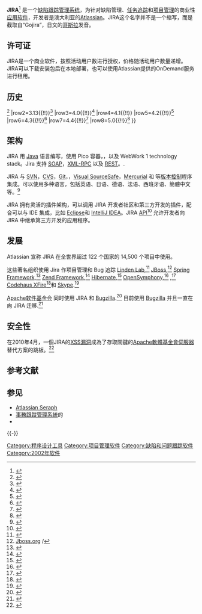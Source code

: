 {{expand|time=2016-01-11T07:45:47+00:00}}
{{noteTA|G1=IT}}
{{Infobox Software
| name                   = JIRA
| logo                   = Jira Software@2x-blue.png
| logo_size              = 250px
| logo caption           = JIRA logo
| screenshot             = 
| developer              = [[Atlassian|Atlassian, Inc.]]
| released               = {{Start date and age|2002}}
| latest release version = 7.6.3
| latest release date    = {{release date and age|2018|01|09}}<ref>{{cite web |url=https://confluence.atlassian.com/jirasoftware/issues-resolved-in-7-6-3-942865364.html |title=Issues resolved in 7.6.3 |website=Atlassian.com official website |accessdate=2018-02-04 |archive-date=2020-11-23 |archive-url=https://web.archive.org/web/20201123171101/https://confluence.atlassian.com/jirasoftware/issues-resolved-in-7-6-3-942865364.html |dead-url=no }}</ref>
| latest preview version =
| latest preview date    =
| programming language   = [[Java|Java]]
| operating system       = [[跨平台|跨平台]]
| genre                  = [[缺陷跟踪管理系統|缺陷跟踪管理系統]]

| license                = [[专有软件|专有软件]]，为官方非营利组织、慈善机构和开源项目免费，但不包含政府机构、学术或宗教组织<ref>{{cite web |author=Atlassian |url=http://www.atlassian.com/software/views/open-source-license-request |title=ATLASSIAN – Open Source Project License Request |publisher=Atlassian.com |accessdate=9 November 2012 |archive-date=2021-02-01 |archive-url=https://web.archive.org/web/20210201231325/https://www.atlassian.com/software/views/open-source-license-request |dead-url=no }}</ref><ref>{{cite web |author=Atlassian |url=http://www.atlassian.com/software/views/community-license-request |title=ATLASSIAN – Community License Request |publisher=Atlassian.com |accessdate=9 November 2012 |archive-date=2021-02-03 |archive-url=https://web.archive.org/web/20210203084942/https://www.atlassian.com/software/views/community-license-request |dead-url=no }}</ref>
| website                = {{Official|http://atlassian.com/software/jira}}
}}

'''JIRA'''<ref>{{cite web
|title=How is JIRA pronounced?
|url=http://confluence.atlassian.com/pages/viewpage.action?pageId=192547
|accessdate=March 17, 2010
|archive-date=2015-07-08
|archive-url=https://web.archive.org/web/20150708210520/https://confluence.atlassian.com/pages/viewpage.action?pageId=192547
|dead-url=no
}}</ref>
是一个[[缺陷跟踪管理系统|缺陷跟踪管理系统]]，为针对缺陷管理、[[事务跟踪管理系统|任务追踪]]和[[项目管理|项目管理]]的商业性[[应用软件|应用软件]]，开发者是澳大利亚的[[Atlassian|Atlassian]]。JIRA这个名字并不是一个缩写，而是截取自“Gojira”，日文的[[哥斯拉|哥斯拉]]发音。

==许可证==
JIRA是一个商业软件，按照活动用户数进行授权，价格随活动用户数量递增。JIRA可以下载安装包后在本地部署，也可以使用Atlassian提供的OnDemand服务进行租用。

==历史==
{{Table
|type=class="wikitable sortable"
|hdrs=版本號!!發行日期
|row1=3.0{{!!}}{{dts|format=dmy|2004|08|24}}<ref>{{cite web|url=http://confluence.atlassian.com/pages/viewpage.action?pageId=7256 |title=JIRA 3 Release Notes|publisher=Confluence.atlassian.com |date=2004-08-24 |accessdate=2011-09-15}}</ref>
|row2=3.13{{!!}}{{dts|format=dmy|2008|09|09}}<ref>{{cite web|url=http://confluence.atlassian.com/display/JIRA/JIRA+3.13+Release+Notes|title=JIRA 3.13 Release Notes|publisher=Confluence.atlassian.com|date=2004-08-24|accessdate=2011-09-22|archive-date=2015-05-30|archive-url=https://web.archive.org/web/20150530223116/https://confluence.atlassian.com/display/JIRA/JIRA+3.13+Release+Notes|dead-url=no}}</ref>
|row3=4.0{{!!}}{{dts|format=dmy|2009|10|06}}<ref>{{cite web |url=http://confluence.atlassian.com/display/JIRA/JIRA+4.0+Release+Notes |title=JIRA 4.0 Release Notes |publisher=Confluence.atlassian.com |date= |accessdate=2011-09-15 |archive-date=2015-05-30 |archive-url=https://web.archive.org/web/20150530092531/https://confluence.atlassian.com/display/JIRA/JIRA+4.0+Release+Notes |dead-url=no }}</ref>
|row4=4.1{{!!}}{{dts|format=dmy|2010|04|07}}
|row5=4.2{{!!}}{{dts|format=dmy|2010|10|21}}<ref>{{cite web |url=http://confluence.atlassian.com/display/JIRA/JIRA+4.2+Release+Notes |title=JIRA 4.2 Release Notes |publisher=Confluence.atlassian.com |date= |accessdate=2011-09-15 |archive-date=2015-06-04 |archive-url=https://web.archive.org/web/20150604063714/https://confluence.atlassian.com/display/JIRA/JIRA+4.2+Release+Notes |dead-url=no }}</ref>
|row6=4.3{{!!}}{{dts|format=dmy|2011|03|16}}<ref>{{cite web |url=http://confluence.atlassian.com/display/JIRA/JIRA+4.3+Release+Notes |title=JIRA 4.3 Release Notes |publisher=Confluence.atlassian.com |date= |accessdate=2011-09-15 |archive-date=2015-06-02 |archive-url=https://web.archive.org/web/20150602145740/https://confluence.atlassian.com/display/JIRA/JIRA+4.3+Release+Notes |dead-url=no }}</ref>
|row7=4.4{{!!}}{{dts|format=dmy|2011|08|02}}<ref>{{cite web |url=http://confluence.atlassian.com/display/JIRA/JIRA+4.4+Release+Notes |title=JIRA 4.4 Release Notes |publisher=Confluence.atlassian.com |date= |accessdate=2011-09-15 |archive-date=2015-06-02 |archive-url=https://web.archive.org/web/20150602155054/https://confluence.atlassian.com/display/JIRA/JIRA+4.4+Release+Notes |dead-url=no }}</ref>
|row8=5.0{{!!}}{{dts|format=dmy|2012|02|23}}<ref>{{cite web |url=http://confluence.atlassian.com/display/JIRA/JIRA+5.0+Release+Notes |title=JIRA 5.0 Release Notes |publisher=Confluence.atlassian.com |date= |accessdate=2012-02-23 |archive-date=2015-05-31 |archive-url=https://web.archive.org/web/20150531114642/https://confluence.atlassian.com/display/JIRA/JIRA+5.0+Release+Notes |dead-url=no }}</ref>
}}

==架构==
JIRA 用 [[Java|Java]] 语言编写，使用 Pico 容器，{{le|Apache OFBiz|Apache OFBiz}}，以及 WebWork 1 technology stack。Jira 支持 [[SOAP|SOAP]]，[[XML-RPC|XML-RPC]] 以及 [[REST|REST]]。.{{Citation needed|date=September 2011}}

JIRA 与 [[Subversion|SVN]]，[[協作版本系統|CVS]]，[[Git|Git]]，{{le|Clearcase|Rational ClearCase}}，[[Visual_SourceSafe|Visual SourceSafe]]，[[Mercurial|Mercurial]] 和 {{le|Perforce|Perforce}} 等[[版本控制|版本控制]]程序集成。可以使用多种语言，包括英语、日语、德语、法语、西班牙语、簡體中文等。<ref name="JIRA_Languages">{{cite web |url=http://confluence.atlassian.com/display/JIRA/Choosing+a+Default+Language |title=Choosing a Default Language |publisher=confluence.atlassian.com |date= |accessdate=2011-10-13 |archive-date=2015-06-26 |archive-url=https://web.archive.org/web/20150626111457/https://confluence.atlassian.com/display/JIRA/Choosing+a+Default+Language |dead-url=no }}</ref>

JIRA 拥有灵活的插件架构，可以调用 JIRA 开发者社区和第三方开发的插件，配合{{le|Atlassian IDE Connector|Atlassian IDE Connector}}可以与 IDE 集成，比如 [[Eclipse|Eclipse]]和 [[IntelliJ_IDEA|IntelliJ IDEA]]。JIRA [[Application_programming_interface|API]]<ref name=JIRA-API>{{cite web |url=http://docs.atlassian.com/software/jira/docs/api/latest/ |title=Jira Java Api |publisher=Docs.atlassian.com |date= |accessdate=2011-09-15 |archive-date=2016-12-07 |archive-url=https://web.archive.org/web/20161207100046/https://docs.atlassian.com/software/jira/docs/api/latest/ |dead-url=no }}</ref> 允许开发者向 JIRA 中继承第三方开发的应用程序。

==发展==
Atlassian 宣称 JIRA 在全世界超过 122 个国家的 14,500 个项目中使用。

这些著名组织使用 Jira 作项目管理和 Bug 追踪 [[Linden_Lab|Linden Lab]],<ref>{{cite web |url=http://wiki.secondlife.com/wiki/Issue_tracker |title=Bug Tracker - Second Life Wiki |publisher=Wiki.secondlife.com |date=2011-09-05 |accessdate=2011-09-15 |archive-date=2020-11-24 |archive-url=https://web.archive.org/web/20201124064034/http://wiki.secondlife.com/wiki/Issue_Tracker |dead-url=no }}</ref> [[JBoss|JBoss]],<ref>[http://jira.jboss.org Jboss.org] {{Wayback|url=http://jira.jboss.org/ |date=20200514054548 }}/</ref> [[Spring_Framework|Spring Framework]],<ref>{{cite web |url=http://jira.springframework.org/ |title=Springframework.org |publisher=Jira.springframework.org |date= |accessdate=2011-09-15 |deadurl=yes |archiveurl=https://web.archive.org/web/20081013070830/http://jira.springframework.org/ |archivedate=2008-10-13 }}</ref> [[Zend_Framework|Zend Framework]],<ref>{{cite web |url=http://framework.zend.com/issues/ |title=Zend.com |publisher=Framework.zend.com |date= |accessdate=2011-09-15 |archive-date=2020-10-28 |archive-url=https://web.archive.org/web/20201028000112/https://framework.zend.com/issues |dead-url=no }}</ref> [[Hibernate|Hibernate]],<ref>{{cite web |url=http://opensource.atlassian.com/projects/hibernate/secure/Dashboard.jspa |title=Atlassian.com |publisher=Opensource.atlassian.com |date= |accessdate=2011-09-15 |deadurl=yes |archiveurl=https://web.archive.org/web/20110707183642/http://opensource.atlassian.com/projects/hibernate/secure/Dashboard.jspa |archivedate=2011-07-07 }}</ref> [[OpenSymphony|OpenSymphony]],<ref>{{cite web |url=http://jira.opensymphony.com/ |title=Opensymphony.com |publisher=Jira.opensymphony.com |date= |accessdate=2011-09-15 }}{{dead link|date=2017年11月 |bot=InternetArchiveBot |fix-attempted=yes }}</ref> {{le|Fedora Commons|Fedora Commons}},<ref>{{cite web |url=https://fedora-commons.org/jira/ |title=Fedora-commons.org |publisher=Fedora-commons.org |date= |accessdate=2011-09-15 |deadurl=yes |archiveurl=https://archive.is/20121209023027/https://fedora-commons.org/jira/ |archivedate=2012-12-09 }}</ref> [[Codehaus_XFire|Codehaus XFire]]<ref>{{cite web |url=http://jira.codehaus.org/ |title=Codehaus.org |publisher=Jira.codehaus.org |date= |accessdate=2011-09-15 |deadurl=yes |archiveurl=https://archive.is/20120711022813/http://jira.codehaus.org/ |archivedate=2012-07-11 }}</ref>和 [[Skype|Skype]].<ref>{{cite web |url=https://developer.skype.com/jira/ |title=Skype.com |publisher=Developer.skype.com |date= |accessdate=2011-09-15 |deadurl=yes |archiveurl=https://web.archive.org/web/20110807185746/https://developer.skype.com/jira |archivedate=2011-08-07 }}</ref>

[[Apache软件基金会|Apache软件基金会]] 同时使用 JIRA 和 [[Bugzilla|Bugzilla]].<ref>{{cite web |url=http://issues.apache.org/ |title=Apache.org |publisher=Issues.apache.org |date= |accessdate=2011-09-15 |archive-date=2021-01-26 |archive-url=https://web.archive.org/web/20210126124639/https://issues.apache.org/ |dead-url=no }}</ref> 目前使用 [[Bugzilla|Bugzilla]] 并且一直在向 JIRA 迁移.<ref>{{cite web|title=ApacheJira|url=http://wiki.apache.org/general/ApacheJira|accessdate=2008-09-25|archive-url=https://web.archive.org/web/20150506184353/http://wiki.apache.org/general/ApacheJira|archive-date=2015-05-06|dead-url=yes}}</ref>

==安全性==
在2010年4月，一個JIRA的[[跨網站指令碼|XSS漏洞]]成為了存取關鍵的[[Apache軟體基金會|Apache軟體基金會]][[伺服器|伺服器]]替代方案的跳板。<ref>{{cite news
 |author      = Ryan Naraine
 |date        = 2010-04-13
 |url         = http://threatpost.com/en_us/blogs/apache-foundation-hit-targeted-xss-attack-041310
 |title       = Apache Foundation Hit by Targeted XSS Attack
 |accessdate  = 2010-05-07
 |deadurl     = yes
 |archiveurl  = https://web.archive.org/web/20100416163358/http://threatpost.com/en_us/blogs/apache-foundation-hit-targeted-xss-attack-041310
 |archivedate = 2010-04-16
}}</ref>

== 参考文献 ==
{{Reflist|30em}}

== 参见 ==
{{Portal box|计算机程序设计|软件}}
* [[Atlassian_Seraph|Atlassian Seraph]]
* [[事務跟蹤管理系統|事務跟蹤管理系統]]的{{link-en|事務跟蹤管理系統的比較|Comparison of issue tracking systems|比較}}
* {{link-en|Confluence|Confluence (software)|Confluence}}

{{-}}
{{缺陷跟踪管理系统}}

[[Category:程序设计工具|Category:程序设计工具]]
[[Category:项目管理软件|Category:项目管理软件]]
[[Category:缺陷和问题跟踪软件|Category:缺陷和问题跟踪软件]]
[[Category:2002年软件|Category:2002年软件]]